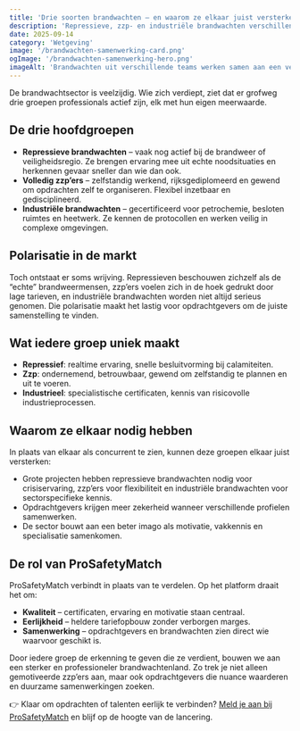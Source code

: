 ```yaml
---
title: 'Drie soorten brandwachten – en waarom ze elkaar juist versterken'
description: 'Repressieve, zzp- en industriële brandwachten verschillen, maar samen maken ze opdrachten veiliger. Ontdek hoe ProSafetyMatch de brug slaat.'
date: 2025-09-14
category: 'Wetgeving'
image: '/brandwachten-samenwerking-card.png'
ogImage: '/brandwachten-samenwerking-hero.png'
imageAlt: 'Brandwachten uit verschillende teams werken samen aan een veiligheidsplan'
---
```


De brandwachtsector is veelzijdig. Wie zich verdiept, ziet dat er grofweg drie groepen professionals actief zijn, elk met hun eigen meerwaarde.

## De drie hoofdgroepen

- **Repressieve brandwachten** – vaak nog actief bij de brandweer of veiligheidsregio. Ze brengen ervaring mee uit echte noodsituaties en herkennen gevaar sneller dan wie dan ook.
- **Volledig zzp’ers** – zelfstandig werkend, rijksgediplomeerd en gewend om opdrachten zelf te organiseren. Flexibel inzetbaar en gedisciplineerd.
- **Industriële brandwachten** – gecertificeerd voor petrochemie, besloten ruimtes en heetwerk. Ze kennen de protocollen en werken veilig in complexe omgevingen.

## Polarisatie in de markt

Toch ontstaat er soms wrijving. Repressieven beschouwen zichzelf als de “echte” brandweermensen, zzp’ers voelen zich in de hoek gedrukt door lage tarieven, en industriële brandwachten worden niet altijd serieus genomen. Die polarisatie maakt het lastig voor opdrachtgevers om de juiste samenstelling te vinden.

## Wat iedere groep uniek maakt

- **Repressief**: realtime ervaring, snelle besluitvorming bij calamiteiten.
- **Zzp**: ondernemend, betrouwbaar, gewend om zelfstandig te plannen en uit te voeren.
- **Industrieel**: specialistische certificaten, kennis van risicovolle industrieprocessen.

## Waarom ze elkaar nodig hebben

In plaats van elkaar als concurrent te zien, kunnen deze groepen elkaar juist versterken:

- Grote projecten hebben repressieve brandwachten nodig voor crisiservaring, zzp’ers voor flexibiliteit en industriële brandwachten voor sectorspecifieke kennis.
- Opdrachtgevers krijgen meer zekerheid wanneer verschillende profielen samenwerken.
- De sector bouwt aan een beter imago als motivatie, vakkennis en specialisatie samenkomen.

## De rol van ProSafetyMatch

ProSafetyMatch verbindt in plaats van te verdelen. Op het platform draait het om:

- **Kwaliteit** – certificaten, ervaring en motivatie staan centraal.
- **Eerlijkheid** – heldere tariefopbouw zonder verborgen marges.
- **Samenwerking** – opdrachtgevers en brandwachten zien direct wie waarvoor geschikt is.

Door iedere groep de erkenning te geven die ze verdient, bouwen we aan een sterker en professioneler brandwachtenland. Zo trek je niet alleen gemotiveerde zzp’ers aan, maar ook opdrachtgevers die nuance waarderen en duurzame samenwerkingen zoeken.

👉 Klaar om opdrachten of talenten eerlijk te verbinden? [Meld je aan bij ProSafetyMatch](https://forms.gle/nKrkzY5c145LM5y87) en blijf op de hoogte van de lancering.
